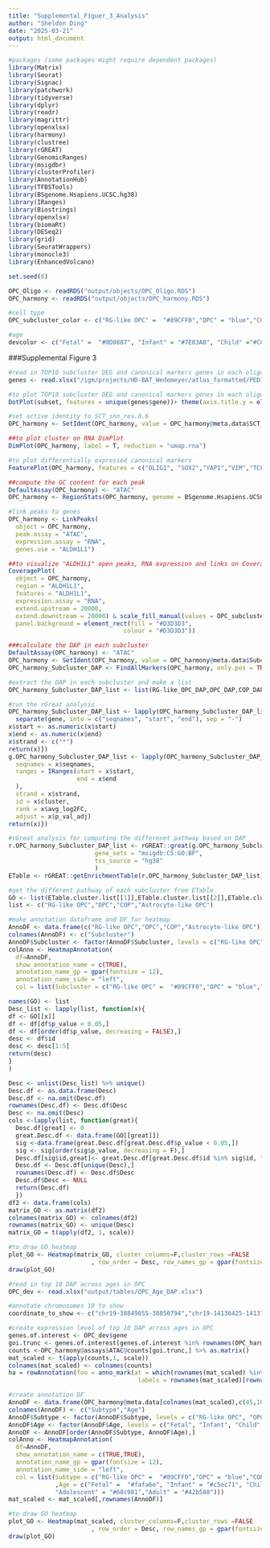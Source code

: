 ```yaml
---
title: "Supplemental_Figuer_3_Analysis"
author: "Sheldon Ding"
date: "2025-03-21"
output: html_document
---
```


```r
#packages (some packages might require dependent packages)
library(Matrix)
library(Seurat)
library(Signac)
library(patchwork)
library(tidyverse)
library(dplyr)
library(readr)
library(magrittr)
library(openxlsx) 
library(harmony)
library(clustree)
library(rGREAT)
library(GenomicRanges)
library(msigdbr)
library(clusterProfiler)
library(AnnotationHub)
library(TFBSTools)
library(BSgenome.Hsapiens.UCSC.hg38)
library(IRanges)
library(Biostrings)
library(openxlsx)
library(biomaRt)
library(DESeq2)
library(grid)
library(SeuratWrappers)
library(monocle3)
library(EnhancedVolcano)
```

```r
set.seed(6)
```

```r
OPC_Oligo <- readRDS("output/objects/OPC_Oligo.RDS")
OPC_harmony <- readRDS("output/objects/OPC_harmony.RDS")
```

```r
#cell type
OPC_subcluster_color <- c("RG-like OPC" =  "#89CFF0","OPC" = "blue","COP" = "#0096FF","Astrocyte-like OPC"= "#40E0D0")

#age
devcolor <- c("Fetal" =  "#0D0887", "Infant" = "#7E03A8", "Child" ="#CC4678","Adolescent" = "#F89441","Adult" = "#F0F921")
```


###Supplemental Figure 3
```r
#read in TOP10 subcluster DEG and canonical markers genes in each oligodendrocyte lineage sub-cluster 
genes <- read.xlsx("/igm/projects/HD-BAT_Wedemeyer/atlas_formatted/PEDIA-BRAIN-Pons/output/tables/Oligo_OPC_DotPlot_DEG.xlsx")

#to plot TOP10 subcluster DEG and canonical markers genes in each oligodendrocyte lineage sub-cluster on DotPlot
DotPlot(subset, features = unique(genes$gene))+ theme(axis.title.y = element_blank(), axis.title.x = element_blank(), axis.text.x = element_text(angle = 45, vjust = 0.5, hjust=0.5)) + coord_flip()
```

```r
#set active identity to SCT_snn_res.0.6
OPC_harmony <- SetIdent(OPC_harmony, value = OPC_harmony@meta.data$SCT_snn_res.0.6)

##to plot cluster on RNA DimPlot
DimPlot(OPC_harmony, label = T, reduction = "umap.rna")
```

```r
#to plot differentially expressed canonical markers 
FeaturePlot(OPC_harmony, features = c("OLIG1", "SOX2","YAP1","VIM","TCF7L2","PDGFRA","GPR17","SOX10","MYRF"), keep.scale = "all", reduction = "umap.rna")
```

```r
##compute the GC content for each peak
DefaultAssay(OPC_harmony) <- "ATAC"
OPC_harmony <- RegionStats(OPC_harmony, genome = BSgenome.Hsapiens.UCSC.hg38)

#link peaks to genes
OPC_harmony <- LinkPeaks(
  object = OPC_harmony,
  peak.assay = "ATAC",
  expression.assay = "RNA",
  genes.use = "ALDH1L1")

##to visualize "ALDH1L1" open peaks, RNA expression and links on CoveragePlot
CoveragePlot(
  object = OPC_harmony,
  region = "ALDH1L1",
  features = "ALDH1L1",
  expression.assay = "RNA",
  extend.upstream = 20000,
  extend.downstream = 20000) & scale_fill_manual(values = OPC_subcluster_color) & theme(
  panel.background = element_rect(fill = "#D3D3D3",
                                colour = "#D3D3D3"))
```

```r
###calculate the DAP in each subcluster
DefaultAssay(OPC_harmony) <- "ATAC"
OPC_harmony <- SetIdent(OPC_harmony, value = OPC_harmony@meta.data$Subcluster)
OPC_harmony_Subcluster_DAP <- FindAllMarkers(OPC_harmony, only.pos = TRUE, min.pct = 0.25, logfc.threshold = 0.25)

#extract the DAP in each subcluster and make a list
OPC_harmony_Subcluster_DAP_list <- list(RG-like_OPC_DAP,OPC_DAP,COP_DAP,Astrocyte-like_OPC_DAP)

#run the rGreat analysis
OPC_harmony_Subcluster_DAP_list <- lapply(OPC_harmony_Subcluster_DAP_list, function(x) { x <- x %>%
  separate(gene, into = c("seqnames", "start", "end"), sep = "-")
x$start <- as.numeric(x$start)
x$end <- as.numeric(x$end)
x$strand <- c("*")
return(x)})
g.OPC_harmony_Subcluster_DAP_list <- lapply(OPC_harmony_Subcluster_DAP_list, function(x) {x <- GenomicRanges::GRanges(
  seqnames = x$seqnames,
  ranges = IRanges(start = x$start,
                   end = x$end
  ),
  strand = x$strand,
  id = x$cluster,
  rank = x$avg_log2FC,
  adjust = x$p_val_adj)
return(x)})

#rGreat analysis for computing the differenet pathway based on DAP
r.OPC_harmony_Subcluster_DAP_list <- rGREAT::great(g.OPC_harmony_Subcluster_DAP_list,
                        gene_sets = "msigdb:C5:GO:BP",
                        tss_source = "hg38"
                        )
ETable <- rGREAT::getEnrichmentTable(r.OPC_harmony_Subcluster_DAP_list)

#get the different pathway of each subcluster from ETable
GO <- list(ETable.cluster.list[[1]],ETable.cluster.list[[2]],ETable.cluster.list[[3]],ETable.cluster.list[[4]])
list <- c("RG-like OPC","OPC","COP","Astrocyte-like OPC")

#make annotation dataframe and DF for heatmap
AnnoDF <- data.frame(c("RG-like OPC","OPC","COP","Astrocyte-like OPC"))
colnames(AnnoDF) <- c("Subcluster")
AnnoDF$Subcluster <- factor(AnnoDF$Subcluster, levels = c("RG-like OPC","OPC","COP","Astrocyte-like OPC"))
colAnno <- HeatmapAnnotation(
  df=AnnoDF,
  show_annotation_name = c(TRUE),
  annotation_name_gp = gpar(fontsize = 12),
  annotation_name_side = "left",
  col = list(Subcluster = c("RG-like OPC" =  "#89CFF0","OPC" = "blue","COP" = "#0096FF","Astrocyte-like OPC"= "#40E0D0")))

names(GO) <- list
Desc_list <- lapply(list, function(x){
df <- GO[[x]]
df <- df[df$p_value < 0.05,]
df <- df[order(df$p_value, decreasing = FALSE),]
desc <- df$id
desc <- desc[1:5]
return(desc)
}
)

Desc <- unlist(Desc_list) %>% unique()
Desc.df <- as.data.frame(Desc)
Desc.df <- na.omit(Desc.df)
rownames(Desc.df) <- Desc.df$Desc
Desc <- na.omit(Desc)
cols <-lapply(list, function(great){
  Desc.df[great] <- 0
  great.Desc.df <- data.frame(GO[[great]])
  sig <-data.frame(great.Desc.df[great.Desc.df$p_value < 0.05,]) 
  sig <- sig[order(sig$p_value, decreasing = F),]
  Desc.df[sig$id,great]<- great.Desc.df[great.Desc.df$id %in% sig$id, "fold_enrichment"]
  Desc.df <- Desc.df[unique(Desc),] 
  rownames(Desc.df) <- Desc.df$Desc
  Desc.df$Desc <- NULL
  return(Desc.df)
  })
df2 <- data.frame(cols)
matrix_GO <- as.matrix(df2)
colnames(matrix_GO) <- colnames(df2)
rownames(matrix_GO) <- unique(Desc)
matrix_GO = t(apply(df2, 1, scale))

#to draw GO heatmap
plot_GO <- Heatmap(matrix_GO, cluster_columns=F,cluster_rows =FALSE
                       , row_order = Desc, row_names_gp = gpar(fontsize = 5),top_annotation = colAnno, show_column_names = TRUE)
draw(plot_GO)
```

```r
#read in top 10 DAP across ages in OPC
OPC_dev <- read.xlsx("output/tables/OPC_Age_DAP.xlsx")

#annotate chromosomes 19 to show
coordinate_to_show <- c("chr19-38849855-38850794","chr19-14136425-14137351","chr19-14117512-14118451","chr1-23344019-23344936","chr19-14006073-14007033","chr19-13951888-13952796", "chr19-13794795-13795728", "chr19-39833431-39834458", "chr19-38899340-38900285","chr19-38930212-38931142","chr19-39970558-39971477", "chr19-56838773-56840149", "chr19-14090514-14091485")

#create expression level of top 10 DAP across ages in OPC
genes.of.interest <- OPC_dev$gene
goi.trunc <- genes.of.interest[genes.of.interest %in% rownames(OPC_harmony@assays$ATAC@counts)]
counts <-OPC_harmony@assays$ATAC@counts[goi.trunc,] %>% as.matrix()
mat_scaled <- t(apply(counts,1, scale))
colnames(mat_scaled) <- colnames(counts)
ha = rowAnnotation(foo = anno_mark(at = which(rownames(mat_scaled) %in% coordinate_to_show),
                                    labels = rownames(mat_scaled)[rownames(mat_scaled)%in%coordinate_to_show]))

#create annotation DF
AnnoDF <- data.frame(OPC_harmony@meta.data[colnames(mat_scaled),c(45,10)])
colnames(AnnoDF) <- c("Subtype","Age")
AnnoDF$Subtype <- factor(AnnoDF$Subtype, levels = c("RG-like OPC", "OPC" ,"COP","Astrocyte-like OPC"))
AnnoDF$Age <- factor(AnnoDF$Age, levels = c("Fetal", "Infant", "Child", "Adolescent", "Adult"))
AnnoDF <- AnnoDF[order(AnnoDF$Subtype, AnnoDF$Age),]
colAnno <- HeatmapAnnotation(
  df=AnnoDF,
  show_annotation_name = c(TRUE,TRUE),
  annotation_name_gp = gpar(fontsize = 12),
  annotation_name_side = "left",
  col = list(Subtype = c("RG-like OPC" =  "#89CFF0","OPC" = "blue","COP" = "#0096FF","Astrocyte-like OPC"= "#40E0D0")
             ,Age = c("Fetal" =  "#fafa6e", "Infant" = "#c5ec71", "Child" ="#94dc79",
             "Adolescent" = "#68c981","Adult" = "#42b588")))
mat_scaled <- mat_scaled[,rownames(AnnoDF)]

#to draw GO heatmap
plot_GO <- Heatmap(mat_scaled, cluster_columns=F,cluster_rows =FALSE
                       , row_order = Desc, row_names_gp = gpar(fontsize = 5),top_annotation = colAnno, show_column_names = TRUE)
draw(plot_GO)
```












